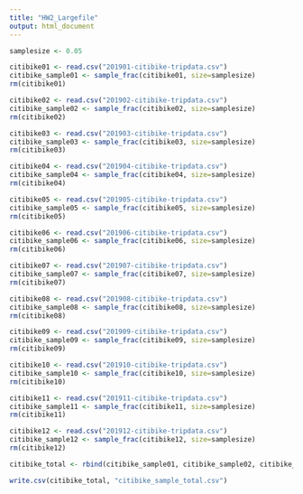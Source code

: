 ---
title: "HW2_Largefile"
output: html_document
---


```{r}
samplesize <- 0.05
```


```{r}

citibike01 <- read.csv("201901-citibike-tripdata.csv")
citibike_sample01 <- sample_frac(citibike01, size=samplesize)
rm(citibike01)


```


```{r}
citibike02 <- read.csv("201902-citibike-tripdata.csv")
citibike_sample02 <- sample_frac(citibike02, size=samplesize)
rm(citibike02)
```


```{r}
citibike03 <- read.csv("201903-citibike-tripdata.csv")
citibike_sample03 <- sample_frac(citibike03, size=samplesize)
rm(citibike03)
```


```{r}
citibike04 <- read.csv("201904-citibike-tripdata.csv")
citibike_sample04 <- sample_frac(citibike04, size=samplesize)
rm(citibike04)
```


```{r}
citibike05 <- read.csv("201905-citibike-tripdata.csv")
citibike_sample05 <- sample_frac(citibike05, size=samplesize)
rm(citibike05)
```


```{r}
citibike06 <- read.csv("201906-citibike-tripdata.csv")
citibike_sample06 <- sample_frac(citibike06, size=samplesize)
rm(citibike06)
```


```{r}
citibike07 <- read.csv("201907-citibike-tripdata.csv")
citibike_sample07 <- sample_frac(citibike07, size=samplesize)
rm(citibike07)
```


```{r}
citibike08 <- read.csv("201908-citibike-tripdata.csv")
citibike_sample08 <- sample_frac(citibike08, size=samplesize)
rm(citibike08)
```


```{r}
citibike09 <- read.csv("201909-citibike-tripdata.csv")
citibike_sample09 <- sample_frac(citibike09, size=samplesize)
rm(citibike09)
```


```{r}
citibike10 <- read.csv("201910-citibike-tripdata.csv")
citibike_sample10 <- sample_frac(citibike10, size=samplesize)
rm(citibike10)
```


```{r}
citibike11 <- read.csv("201911-citibike-tripdata.csv")
citibike_sample11 <- sample_frac(citibike11, size=samplesize)
rm(citibike11)
```


```{r}
citibike12 <- read.csv("201912-citibike-tripdata.csv")
citibike_sample12 <- sample_frac(citibike12, size=samplesize)
rm(citibike12)
```


```{r}
citibike_total <- rbind(citibike_sample01, citibike_sample02, citibike_sample03, citibike_sample04, citibike_sample05, citibike_sample06, citibike_sample07, citibike_sample08, citibike_sample09, citibike_sample10, citibike_sample11, citibike_sample12)

write.csv(citibike_total, "citibike_sample_total.csv")



```

